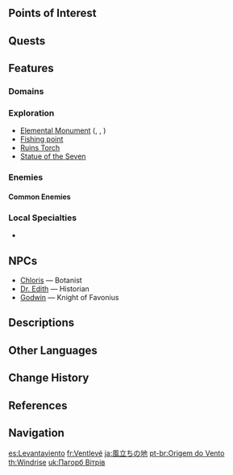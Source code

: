 {{Location Infobox
|image        = Windrise.png
|type         = Subarea
|region       = Mondstadt
|area         = Galesong Hill
}}
{{Location Intro|description=<p>It is the location where [[Vennessa]] is said to have ascended to [[Celestia]], where she became a god and now watches over [[Mondstadt]] as the Falcon of the West of the [[Four Winds]]. The massive oak tree is believed to have grown there after she ascended.</p>}}

==Points of Interest==
{{Locations by Category Table|type=Points of Interest}}

==Quests==
{{Quests by Category List|heo=1}}

==Features==
===Domains===
{{Domains by Category Gallery}}

===Exploration===
* [[Elemental Monument]] ({{Electro}}, {{Pyro}}, {{Cryo}})
* [[Fishing Points|Fishing point]]
* [[Ruins Torch]]
* [[Statue of the Seven]]

===Enemies===
====Common Enemies====
{{Column|2|
* {{Enemy|Hilichurl}}
* {{Enemy|Hilichurl Shooter}}
* {{Enemy|Wooden Shield Hilichurl Guard}}
* {{Enemy|Pyro Hilichurl Shooter}}
* {{Enemy|Cryo Slime}}
* {{Enemy|Dendro Slime}}
* {{Enemy|Large Dendro Slime}}
* {{Enemy|Hydro Slime}}
* {{Enemy|Large Hydro Slime}}
* {{Enemy|Pyro Slime}}
}}

===Local Specialties===
* {{Item|Windwheel Aster}}

==NPCs==
* [[Chloris]] &mdash; Botanist
* [[Dr. Edith]] &mdash; Historian
* [[Godwin]] &mdash; Knight of Favonius

==Descriptions==
{{Description|This plain bathes in an everlasting breeze. An ancient, monumental tree left behind by an ancient heroine speaks softly amidst the winds.|Viewpoint, [[Windswept Wilderness]]}}
{{Description|A valley surrounded by winds. In its middle grows a large oak tree.<br />The shade of the tree protects the Statue of The Seven built at its feet from the rain and the wind, like Vennessa once protected Mondstadt.|[[Expedition]] description}}

==Other Languages==
{{Other Languages
|en      = Windrise
|zhs     = 风起地
|zhs_rm  = Fēngqǐ-dì
|zht     = 風起地
|zht_rm  = Fēngqǐ-dì
|zh_tl   = The Place Where the Wind Rises
|ja      = {{Rubi|風|かぜ|立|た|ち}}の{{Rubi|地|ち}}
|ja_rm   = Kaze-tachi no Chi<ref>[[Map]], Label: Windrise (Japanese)</ref>
|ja_tl   = The Place Where the Wind Rises
|ko      = 바람이 {{tt|시작|始作}}되는 곳
|ko_rm   = Baram-i Sijakdoeneun Got
|ko_tl   = The Place Where the Wind Starts
|es      = Levantaviento
|es_tl   = Windriser
|fr      = Ventlevé
|fr_tl   = Windrisen
|ru      = Долина Ветров
|ru_tl   = Valley of the Winds
|th      = Windrise
|vi      = {{tt|Phong Khởi Địa|風起地}}
|vi_tl   = The Place Where the Wind Starts
|de      = Windstieg
|de_tl   = Windrise
|id      = Windrise
|pt      = Origem do Vento
|pt_tl   = Origin of the Wind
|tr      = Rüzgaralan
|tr_tl   = 
|it      = Levanteolo
|it_tl   = Levantaeolus
}}

==Change History==
{{Change History|1.0}}

==References==
{{Reflist}}

==Navigation==
{{Area Navbox|Mondstadt}}

[[es:Levantaviento]]
[[fr:Ventlevé]]
[[ja:風立ちの地]]
[[pt-br:Origem do Vento]]
[[th:Windrise]]
[[uk:Пагорб Вітрів]]